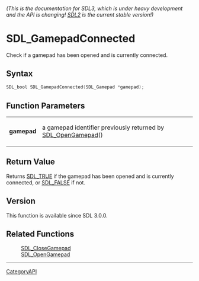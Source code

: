 ====== (This is the documentation for SDL3, which is under heavy development and the API is changing! [https://wiki.libsdl.org/ SDL2] is the current stable version!) ======
= SDL_GamepadConnected =

Check if a gamepad has been opened and is currently connected.

== Syntax ==

<syntaxhighlight lang='c'>
SDL_bool SDL_GamepadConnected(SDL_Gamepad *gamepad);
</syntaxhighlight>

== Function Parameters ==

{|
|'''gamepad'''
|a gamepad identifier previously returned by [[SDL_OpenGamepad]]()
|}

== Return Value ==

Returns [[SDL_TRUE]] if the gamepad has been opened and is currently
connected, or [[SDL_FALSE]] if not.

== Version ==

This function is available since SDL 3.0.0.

== Related Functions ==

:[[SDL_CloseGamepad]]
:[[SDL_OpenGamepad]]

----
[[CategoryAPI]]


